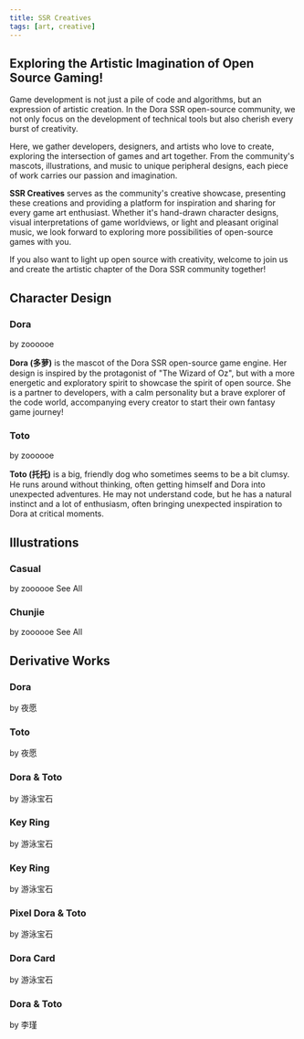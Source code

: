 ```yaml
---
title: SSR Creatives
tags: [art, creative]
---
```



## Exploring the Artistic Imagination of Open Source Gaming!

Game development is not just a pile of code and algorithms, but an expression of artistic creation. In the Dora SSR open-source community, we not only focus on the development of technical tools but also cherish every burst of creativity.

Here, we gather developers, designers, and artists who love to create, exploring the intersection of games and art together. From the community's mascots, illustrations, and music to unique peripheral designs, each piece of work carries our passion and imagination.

**SSR Creatives** serves as the community's creative showcase, presenting these creations and providing a platform for inspiration and sharing for every game art enthusiast. Whether it's hand-drawn character designs, visual interpretations of game worldviews, or light and pleasant original music, we look forward to exploring more possibilities of open-source games with you.

If you also want to light up open source with creativity, welcome to join us and create the artistic chapter of the Dora SSR community together!

## Character Design

<Columns>
	<Column>
		<Card shadow='tl'>
			<CardHeader>
				<h3>Dora</h3>
			</CardHeader>
			<CardImage
				cardImageUrl={require('@site/static/img/art/character/dora-3v.jpg').default}
			/>
			<CardFooter>
				<span style={{ fontStyle: 'italic', fontSize: '0.9em' }}>by zoooooe</span>
			</CardFooter>
		</Card>
	</Column>
</Columns>

<br/>

**Dora (多萝)** is the mascot of the Dora SSR open-source game engine. Her design is inspired by the protagonist of "The Wizard of Oz", but with a more energetic and exploratory spirit to showcase the spirit of open source. She is a partner to developers, with a calm personality but a brave explorer of the code world, accompanying every creator to start their own fantasy game journey!

<Columns>
	<Column>
		<Card shadow='tl'>
			<CardHeader>
				<h3>Toto</h3>
			</CardHeader>
			<CardImage
				cardImageUrl={require('@site/static/img/art/character/toto-3v.jpg').default}
			/>
			<CardFooter>
				<span style={{ fontStyle: 'italic', fontSize: '0.9em' }}>by zoooooe</span>
			</CardFooter>
		</Card>
	</Column>
</Columns>

<br/>

**Toto (托托)** is a big, friendly dog who sometimes seems to be a bit clumsy. He runs around without thinking, often getting himself and Dora into unexpected adventures. He may not understand code, but he has a natural instinct and a lot of enthusiasm, often bringing unexpected inspiration to Dora at critical moments.

## Illustrations

<Columns>
	<Column>
		<Card shadow='tl'>
			<CardHeader>
				<h3>Casual</h3>
			</CardHeader>
			<CardImage
				cardImageUrl={require('@site/static/img/art/casual/1.png').default}
			/>
			<CardFooter style={{ display: 'flex', justifyContent: 'space-between' }}>
				<span style={{ fontStyle: 'italic', fontSize: '0.9em', marginRight: '10px' }}>by zoooooe</span>
				<Link to='/blog/2024/3/25/indie-game-made-so-hard' className='link--secondary'>See All</Link>
			</CardFooter>
		</Card>
	</Column>
	<Column>
		<Card shadow='tl'>
			<CardHeader>
				<h3>Chunjie</h3>
			</CardHeader>
			<CardImage
				cardImageUrl={require('@site/static/img/art/chunjie/1.png').default}
			/>
			<CardFooter style={{ display: 'flex', justifyContent: 'space-between' }}>
				<span style={{ fontStyle: 'italic', fontSize: '0.9em', marginRight: '10px' }}>by zoooooe</span>
				<Link to='/blog/2025/1/20/year-of-snake' className='link--secondary'>See All</Link>
			</CardFooter>
		</Card>
	</Column>
</Columns>

## Derivative Works

<Columns>
	<Column>
		<Card shadow='tl'>
			<CardHeader>
				<h3>Dora</h3>
			</CardHeader>
			<CardImage
				cardImageUrl={require('@site/static/img/art/derivative/dora.jpg').default}
			/>
			<CardFooter>
				<span style={{ fontStyle: 'italic', fontSize: '0.9em', marginRight: '10px' }}>by 夜愿</span>
			</CardFooter>
		</Card>
	</Column>
	<Column>
		<Card shadow='tl'>
			<CardHeader>
				<h3>Toto</h3>
			</CardHeader>
			<CardImage
				cardImageUrl={require('@site/static/img/art/derivative/toto.jpg').default}
			/>
			<CardFooter>
				<span style={{ fontStyle: 'italic', fontSize: '0.9em', marginRight: '10px' }}>by 夜愿</span>
			</CardFooter>
		</Card>
	</Column>
</Columns>

<br/>

<Columns>
	<Column>
		<Card shadow='tl'>
			<CardHeader>
				<h3>Dora & Toto</h3>
			</CardHeader>
			<CardImage
				cardImageUrl={require('@site/static/img/art/derivative/dora-toto.jpg').default}
			/>
			<CardFooter>
				<span style={{ fontStyle: 'italic', fontSize: '0.9em' }}>by 游泳宝石</span>
			</CardFooter>
		</Card>
	</Column>
</Columns>

<br/>

<Columns>
	<Column>
		<Card shadow='tl'>
			<CardHeader>
				<h3>Key Ring</h3>
			</CardHeader>
			<CardImage
				cardImageUrl={require('@site/static/img/art/derivative/keyring1.jpg').default}
			/>
			<CardFooter>
				<span style={{ fontStyle: 'italic', fontSize: '0.9em' }}>by 游泳宝石</span>
			</CardFooter>
		</Card>
	</Column>
	<Column>
		<Card shadow='tl'>
			<CardHeader>
				<h3>Key Ring</h3>
			</CardHeader>
			<CardImage
				cardImageUrl={require('@site/static/img/art/derivative/keyring2.jpg').default}
			/>
			<CardFooter>
				<span style={{ fontStyle: 'italic', fontSize: '0.9em' }}>by 游泳宝石</span>
			</CardFooter>
		</Card>
	</Column>
</Columns>

<br/>

<Columns>
	<Column>
		<Card shadow='tl'>
			<CardHeader>
				<h3>Pixel Dora & Toto</h3>
			</CardHeader>
			<CardImage
				cardImageUrl={require('@site/static/img/art/pixel/dora-toto.jpg').default}
			/>
			<CardFooter>
				<span style={{ fontStyle: 'italic', fontSize: '0.9em' }}>by 游泳宝石</span>
			</CardFooter>
		</Card>
	</Column>
</Columns>

<br/>

<Columns>
	<Column>
		<Card shadow='tl'>
			<CardHeader>
				<h3>Dora Card</h3>
			</CardHeader>
			<CardImage
				cardImageUrl={require('@site/static/img/art/derivative/dora-card.jpg').default}
			/>
			<CardFooter>
				<span style={{ fontStyle: 'italic', fontSize: '0.9em' }}>by 游泳宝石</span>
			</CardFooter>
		</Card>
	</Column>
	<Column>
		<Card shadow='tl'>
			<CardHeader>
				<h3>Dora & Toto</h3>
			</CardHeader>
			<CardImage
				cardImageUrl={require('@site/static/img/art/derivative/dora-toto-jin.jpg').default}
			/>
			<CardFooter>
				<span style={{ fontStyle: 'italic', fontSize: '0.9em' }}>by 李瑾</span>
			</CardFooter>
		</Card>
	</Column>
</Columns>